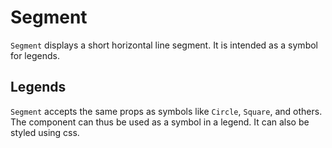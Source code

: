 
<Meta title="Addons/Annotation/Symbols/Segment" />

# Segment


`Segment` displays a short horizontal line segment. It is intended as a symbol for legends.

<ArgsTable of={Segment} />

## Legends

`Segment` accepts the same props as symbols like `Circle`, `Square`, and others. The component can thus be used as a symbol in a legend. It can also be styled using css.

<Canvas>
    <Story name="legend">
        <Chart
            size={[400, 300]}
            padding={[40, 40, 40, 40]}
            style={{ margin: '0.5em', border: 'solid 1px #aa3333', display: 'inline-block' }}
        >
            <Surface variant={'inner'} />
            <View data={viewSeriesIndexesKeys}>
                <Legend
                    position={[10, 10]}
                    positionUnits={'absolute'}
                    itemSize={[90, 20]}
                    symbol={Segment}
                />
            </View>
        </Chart>
    </Story>
    <Story name="styled">
        <Chart
            size={[400, 300]}
            padding={[40, 40, 40, 40]}
            style={{ margin: '0.5em', border: 'solid 1px #aa3333', display: 'inline-block' }}
        >
            <Surface variant={'inner'} />
            <View data={viewSeriesIndexesKeys}>
                <Legend
                    position={[10, 10]}
                    positionUnits={'absolute'}
                    itemSize={[90, 20]}
                    symbol={Segment}
                    symbolStyle={{ strokeWidth: 4, strokeDasharray: '5 5' }}
                />
            </View>
        </Chart>
    </Story>
</Canvas>
